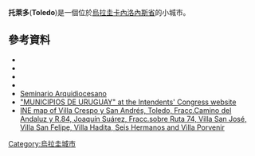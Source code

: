 '''托萊多'''('''Toledo''')是一個位於[[烏拉圭|烏拉圭]][[卡內洛內斯省|卡內洛內斯省]]的小城市。


{{Coord|34|44|32|S|56|5|54|W|display=title}}

==參考資料==
*{{cite web |url=http://www0.parlamento.gub.uy/leyes/AccesoTextoLey.asp?Ley=16721 |title=Ley Nº 16.721 |publisher=República Oriental del Uruguay, Poder Legislativo |year=1964 |accessdate=7 September 2012 |deadurl=yes |archiveurl=https://web.archive.org/web/20131229040113/http://www0.parlamento.gub.uy/leyes/AccesoTextoLey.asp?Ley=16721 |archivedate=2013年12月29日 }}
*{{cite web |url=http://www.ine.gub.uy/censos2011/resultadosfinales/cuadros/NIVEL%20DEPARTAMENTAL/Canelones/P_3_CAN.xls |title=Censos 2011 Cuadros Canelones |year=2012 |publisher=INE |accessdate=25 August 2012 |archive-date=2012-11-23 |archive-url=https://www.webcitation.org/6CNgE9INi?url=http://www.ine.gub.uy/censos2011/resultadosfinales/cuadros/NIVEL%20DEPARTAMENTAL/Canelones/P_3_CAN.xls |dead-url=no }}
*{{cite web|url=http://www.imcanelones.gub.uy/?q=node/4681|title=Municipio de Toledo|publisher=Comuna Canaria / Dpto. de Canelones|accessdate=27 August 2012|archive-date=2016-03-03|archive-url=https://web.archive.org/web/20160303202331/http://www.imcanelones.gub.uy/?q=node%2F4681|dead-url=no}}
*{{cite web |url=http://www.ine.gub.uy/biblioteca/toponimico/Categorizaci%F3n%20localidades%20urbanas%20orden%20alfab%E9tico.pdf |title=Statistics of urban localities (1963–2004) |publisher=INE |year=2012 |format=PDF |accessdate=7 September 2012 |archive-date=2012-11-05 |archive-url=https://www.webcitation.org/6BwcL0IuY?url=http://www.ine.gub.uy/biblioteca/toponimico/Categorizaci%F3n%20localidades%20urbanas%20orden%20alfab%E9tico.pdf |dead-url=no }}
*[http://www.imcanelones.gub.uy/?q=node/3605 Seminario Arquidiocesano] {{es icon}}
*[https://web.archive.org/web/20120308153806/http://www.ci.gub.uy/home/home/index.php?menu=sub1_13&t=secciones&secc=225 "MUNICIPIOS DE URUGUAY" at the Intendents' Congress website] {{es}}
*[https://web.archive.org/web/20121010043358/http://www.ine.gub.uy/mapas/censos2011/para%20colgar%20en%20web/pdf/03_UYCA/Localidades/A0H_03524_529_530_631_634_839_880_881_978_984%20Toledo%20y%20otras.pdf INE map of Villa Crespo y San Andrés, Toledo, Fracc.Camino del Andaluz y R.84, Joaquín Suárez, Fracc.sobre Ruta 74, Villa San José, Villa San Felipe, Villa Hadita, Seis Hermanos and Villa Porvenir]

{{Uruguay-geo-stub}}
[[Category:烏拉圭城市|Category:烏拉圭城市]]